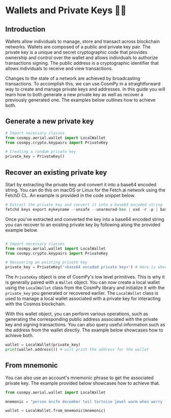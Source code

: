 # Wallets and Private Keys 💸🔐

## Introduction

Wallets allow individuals to manage, store and transact across blockchain networks. Wallets are composed of a public and private key pair. The private key is a unique and secret cryptographic code that provides ownership and control over the wallet and allows individuals to authorize transactions signing. The public address is a cryptographic identifier that allows individuals to receive and view transactions.

Changes to the state of a network are achieved by broadcasting transactions. To accomplish this, we can use CosmPy in a straightforward way to create and manage private keys and addresses. In this guide you will learn how to both generate a new private key as well as recover a previously generated one. The examples below outlines how to achieve both.

## Generate a new private key

```py copy
# Import necessary classes
from cosmpy.aerial.wallet import LocalWallet
from cosmpy.crypto.keypairs import PrivateKey

# Creating a random private key 
private_key = PrivateKey()
```

## Recover an existing private key

Start by extracting the private key and convert it into a base64 encoded string. You can do this on macOS or Linux for the Fetch.ai network using the FetchD CL. An example is provided in the code snippet below. 

```py copy 
# Extract the private key and convert it into a base64 encoded string 
fetchd keys export mykeyname --unsafe --unarmored-hex | xxd -r -p | base64
```

Once you've extracted and converted the key into a base64 encoded string you can recover to an existing private key by following along the provided example below. 

```py copy

# Import necessary classes 
from cosmpy.aerial.wallet import LocalWallet
from cosmpy.crypto.keypairs import PrivateKey

# Recovering an existing private key
private_key = PrivateKey('<base64 encoded private key>') # Here is where you provide the base64 encoded private key string
```

The `PrivateKey` object is one of CosmPy's low level primitives. This is why it is generally paired with a `Wallet` object. You can now create a local wallet using the `LocalWallet` class from the CosmPy library and initialize it with the `private_key` you generated or recovered earlier. The `LocalWallet` class is used to manage a local wallet associated with a private key for interacting with the Cosmos blockchain.

With this wallet object, you can perform various operations, such as generating the corresponding public address associated with the private key and signing transactions. You can also query useful information such as the address from the wallet directly. The example below showcases how to achieve both.  

```py copy
wallet = LocalWallet(private_key)
print(wallet.address()) # will print the address for the wallet
```

## From mnemonic

You can also use an account's mnemonic phrase to get the associated private key. The example provided below showcases how to achieve that.

```py copy
from cosmpy.aerial.wallet import LocalWallet

mnemonic = "person knife december tail tortoise jewel warm when worry limit reward memory piece cool sphere kitchen knee embody soft own victory sauce silly page"

wallet = LocalWallet.from_mnemonic(mnemonic)
```
